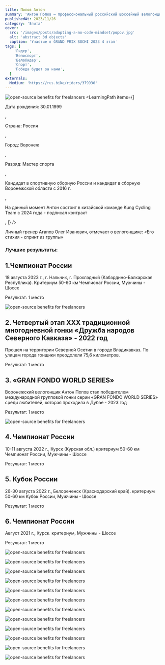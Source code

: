 ```yaml
---
title: Попов Антон
summary: 'Антон Попов — профессиональный российский шоссейный велогонщик.'
publishedAt: 2023/11/26
category: 'Элита'
cover:
  src: '/images/posts/adopting-a-no-code-mindset/popov.jpg'
  alt: 'abstract 3d objects'
  caption: 'Участие в GRAND PRIX SOCHI 2023 4 этап'
tags: [
    'Лидер',
    'Велоспорт',
    'ВелоЛидер',
    'Спорт',
    'Победа будет за нами',
  ]
externals:
  Medium: 'https://rus.bike/riders/379930'
---
```

<Image
  src="/images/posts/adopting-a-no-code-mindset/popov.jpg"
  alt="open-source benefits for freelancers"
/>
<LearningPath
  items={[
    <p>Дата рождения: 30.01.1999</p>,
    <p>Страна: Россия</p>,
    <p>Город: Воронеж</p>,
    <p>Разряд: Мастер спорта </p>,
    <p>Кандидат в спортивную сборную России и кандидат в сборную Воронежской области с 2016 г.</p>,
    <p>На данный момент Антон состоит в китайской команде Kung Cycling Team с 2024 года - подписал контракт</p>,
  ]}
/>

<Callout>
  Личный тренер Агапов Олег Иванович, отмечает о велогонщике: «Его стихия - спринт из группы»

</Callout>


### Лучшие результаты:

## 1.Чемпионат России

18 августа 2023 г., г. Нальчик, г.
Прохладный (Кабардино-Балкарская Республика). 
Критериум 50-60 км
Чемпионат России, Мужчины - Шоссе

Результат: 1 место

<Image
  src="/images/user/postPeople/popov.jpg"
  alt="open-source benefits for freelancers"
/>


## 2. Четвертый этап XXX традиционной многодневной гонки «Дружба народов Северного Кавказа» - 2022 год

Прошел на территории
Северной Осетии в городе Владикавказ.
По улицам города гонщики преодолели 75,6 километров.

Результат: 1 место


## 3. «GRAN FONDO WORLD SERIES»

Воронежский велогонщик Антон Попов стал победителем международной групповой гонки серии «GRAN FONDO WORLD SERIES» среди любителей, которая проходила в Дубае - 2023 год

Результат: 1 место

<Image
  src="/images/user/postPeople/popovDu.webp"
  alt="open-source benefits for freelancers"
/>


## 4. Чемпионат России

10-11 августа 2022 г., Курск (Курская обл.)
критериум 50-60 км
Чемпионат России, Мужчины - Шоссе 

Результат: 1 место

## 5. Кубок России

26-30 августа 2022 г., Белореченск (Краснодарский край).
критериум 50-60 км
Кубок России, Мужчины - Шоссе 

Результат: 1 место

## 6. Чемпионат России

Август 2021 г., Курск.
критериум,
Мужчины - Шоссе 

Результат: 1 место

<Image
  src="/images/user/postPeople/popov8.webp"
  alt="open-source benefits for freelancers"
/>

<Image
  src="/images/user/postPeople/popov2.webp"
  alt="open-source benefits for freelancers"
/>

<Image
  src="/images/user/postPeople/popov3.webp"
  alt="open-source benefits for freelancers"
/>

<Image
  src="/images/user/postPeople/popov4.webp"
  alt="open-source benefits for freelancers"
/>

<Image
  src="/images/user/postPeople/popov5.webp"
  alt="open-source benefits for freelancers"
/>

<Image
  src="/images/user/postPeople/popov6.webp"
  alt="open-source benefits for freelancers"
/>

<Image
  src="/images/user/postPeople/popov7.webp"
  alt="open-source benefits for freelancers"
/>

<Image
  src="/images/user/postPeople/popov1.webp"
  alt="open-source benefits for freelancers"
/>

<Image
  src="/images/user/postPeople/popov9.jpg"
  alt="open-source benefits for freelancers"
/>

<Image
  src="/images/user/postPeople/popov10.jpg"
  alt="open-source benefits for freelancers"
/>

<Image
  src="/images/user/postPeople/popov11.jpg"
  alt="open-source benefits for freelancers"
/>

<Image
  src="/images/user/postPeople/popov12.jpg"
  alt="open-source benefits for freelancers"
/>